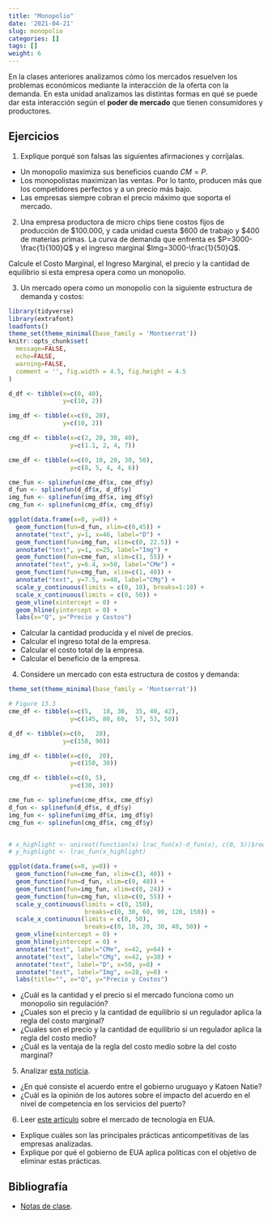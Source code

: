 ```yaml
---
title: "Monopolio"
date: '2021-04-21'
slug: monopolio
categories: []
tags: []
weight: 6
---
```



<style>
.twitter-tweet {
  margin: 0 auto;
}

</style>

En la clases anteriores analizamos cómo los mercados resuelven los problemas económicos mediante la interacción de la oferta con la demanda. En esta unidad analizamos las distintas formas en qué se puede dar esta interacción según el __poder de mercado__ que tienen consumidores y productores.


## Ejercicios


1. Explique porqué son falsas las siguientes afirmaciones y corríjalas.
- Un monopolio maximiza sus beneficios cuando $CM = P$.
- Los monopolistas maximizan las ventas. Por lo tanto, producen más que los competidores perfectos y a un precio más bajo.
- Las empresas siempre cobran el precio máximo que soporta el mercado.

2. Una empresa productora de micro chips tiene costos fijos de producción de $100.000, y cada unidad cuesta $600 de trabajo y $400 de materias primas. La curva de demanda que enfrenta es $P=3000-\frac{1}{100}Q$ y el ingreso marginal $Img=3000-\frac{1}{50}Q$. 

Calcule el Costo Marginal, el Ingreso Marginal, el precio y la cantidad de equilibrio si esta empresa opera como un monopolio. 

3. Un mercado opera como un monopolio con la siguiente estructura de demanda y costos:

```r
library(tidyverse)
library(extrafont)
loadfonts()
theme_set(theme_minimal(base_family = 'Montserrat'))
knitr::opts_chunk$set(
  message=FALSE, 
  echo=FALSE,
  warning=FALSE,
  comment = '', fig.width = 4.5, fig.height = 4.5
)


```

```r

d_df <- tibble(x=c(0, 40), 
               y=c(10, 2))

img_df <- tibble(x=c(0, 20),
               y=c(10, 2))

cmg_df <- tibble(x=c(2, 20, 30, 40),
                 y=c(1.1, 2, 4, 7))

cme_df <- tibble(x=c(0, 10, 20, 30, 50),
                 y=c(8, 5, 4, 4, 6))

cme_fun <- splinefun(cme_df$x, cme_df$y)
d_fun <- splinefun(d_df$x, d_df$y)
img_fun <- splinefun(img_df$x, img_df$y)
cmg_fun <- splinefun(cmg_df$x, cmg_df$y)

ggplot(data.frame(x=0, y=0)) + 
  geom_function(fun=d_fun, xlim=c(0,45)) +
  annotate("text", y=1, x=46, label="D") +
  geom_function(fun=img_fun, xlim=c(0, 22.5)) +
  annotate("text", y=1, x=25, label="Img") +
  geom_function(fun=cme_fun, xlim=c(1, 55)) +
  annotate("text", y=6.4, x=50, label="CMe") +
  geom_function(fun=cmg_fun, xlim=c(1, 40)) +
  annotate("text", y=7.5, x=40, label="CMg") +
  scale_y_continuous(limits = c(0, 10), breaks=1:10) +
  scale_x_continuous(limits = c(0, 50)) +
  geom_vline(xintercept = 0) +
  geom_hline(yintercept = 0) +
  labs(x="Q", y="Precio y Costos")
```


- Calcular la cantidad producida y el nivel de precios.
- Calcular el ingreso total de la empresa.
- Calcular el costo total de la empresa.
- Calcular el beneficio de la empresa.

4. Considere un mercado con esta estructura de costos y demanda:

```r


theme_set(theme_minimal(base_family = 'Montserrat'))

# Figure 13.3
cme_df <- tibble(x=c(5,   18, 30,  35, 40, 42), 
                 y=c(145, 80, 60,  57, 53, 50))

d_df <- tibble(x=c(0,   20),
               y=c(150, 90))

img_df <- tibble(x=c(0,  20),
                 y=c(150, 30))

cmg_df <- tibble(x=c(0, 5),
                 y=c(30, 30))

cme_fun <- splinefun(cme_df$x, cme_df$y)
d_fun <- splinefun(d_df$x, d_df$y)
img_fun <- splinefun(img_df$x, img_df$y)
cmg_fun <- splinefun(cmg_df$x, cmg_df$y)


# x_highlight <- uniroot(function(x) lrac_fun(x)-d_fun(x), c(0, 5))$root
# y_highlight <- lrac_fun(x_highlight)

ggplot(data.frame(x=0, y=0)) + 
  geom_function(fun=cme_fun, xlim=c(3, 40)) +
  geom_function(fun=d_fun, xlim=c(0, 48)) +
  geom_function(fun=img_fun, xlim=c(0, 24)) +
  geom_function(fun=cmg_fun, xlim=c(0, 55)) +
  scale_y_continuous(limits = c(0, 150),
                     breaks=c(0, 30, 60, 90, 120, 150)) +
  scale_x_continuous(limits = c(0, 50),
                     breaks=c(0, 10, 20, 30, 40, 50)) +
  geom_vline(xintercept = 0) +
  geom_hline(yintercept = 0) +
  annotate("text", label="CMe", x=42, y=64) +
  annotate("text", label="CMg", x=42, y=38) +
  annotate("text", label="D", x=50, y=8) +
  annotate("text", label="Img", x=28, y=8) +
  labs(title="", x="Q", y="Precio y Costos")

```

- ¿Cuál es la cantidad y el precio si el mercado funciona como un monopolio sin regulación?
- ¿Cuales son el precio y la cantidad de equilibrio si un regulador aplica la regla del costo marginal?
- ¿Cuales son el precio y la cantidad de equilibrio si un regulador aplica la regla del costo medio?
- ¿Cuál es la ventaja de la regla del costo medio sobre la del costo marginal?

5. Analizar [esta noticia](katoen_el_pais.pdf).

- ¿En qué consiste el acuerdo entre el gobierno uruguayo y Katoen Natie?
- ¿Cuál es la opinión de los autores sobre el impacto del acuerdo en el nivel de competencia en los servicios del puerto?

<!-- 6. Escuchar [esta entrevista](https://delsol.uy/notoquennada/sebastianfleitas/defensa-de-la-competencia-perdio-prestigio-en-caso-con-philip-morris-1) y contestar las siguientes preguntas: -->

<!-- -  ¿Por qué práctica anticompetitiva fue denunciada la filial uruguaya de Philip Morris? ¿En qué consiste esta práctica? ¿Cuál fue el resultado de la denuncia? -->
<!-- - ¿Qué argumentos hay a favor de que las acciones de Philip Morris son anticompetitivas? ¿Y en contra? -->
<!-- - ¿Cuál es el diagnóstico del entrevistado sobre el funcionamiento actual de la Comisión de Defensa de la Competencia? -->


6. Leer [este artículo](https://www.vox.com/recode/2020/10/6/21505027/congress-big-tech-antitrust-report-facebook-google-amazon-apple-mark-zuckerberg-jeff-bezos-tim-cook) sobre el mercado de tecnología en EUA.

- Explique cuáles son las principales prácticas anticompetitivas de las empresas analizadas. 
- Explique por qué el gobierno de EUA aplica políticas con el objetivo de eliminar estas prácticas.

## Bibliografía

-  [Notas de clase ](https://monopolio--diapos-econ.netlify.app/).